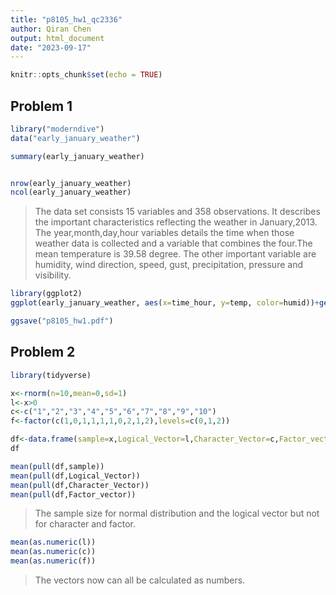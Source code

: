 ```yaml
---
title: "p8105_hw1_qc2336"
author: Qiran Chen
output: html_document
date: "2023-09-17"
---
```


```r
knitr::opts_chunk$set(echo = TRUE)
```

## Problem 1

```r
library("moderndive")
data("early_january_weather")
```

```r
summary(early_january_weather)


nrow(early_january_weather)
ncol(early_january_weather)
```

> The data set consists 15 variables and 358 observations. It describes the important characteristics reflecting the weather in January,2013. The year,month,day,hour variables details the time when those weather data is collected and a variable that combines the four.The mean temperature is 39.58 degree. The other important variable are humidity, wind direction, speed, gust, precipitation, pressure and visibility.

```r
library(ggplot2)
ggplot(early_january_weather, aes(x=time_hour, y=temp, color=humid))+geom_point()

ggsave("p8105_hw1.pdf")
```
## Problem 2
```r
library(tidyverse)
```

```r
x<-rnorm(n=10,mean=0,sd=1)
l<-x>0
c<-c("1","2","3","4","5","6","7","8","9","10")
f<-factor(c(1,0,1,1,1,1,0,2,1,2),levels=c(0,1,2))
```

```r
df<-data.frame(sample=x,Logical_Vector=l,Character_Vector=c,Factor_vector=f)
df

mean(pull(df,sample))
mean(pull(df,Logical_Vector))
mean(pull(df,Character_Vector))
mean(pull(df,Factor_vector))
```
>The sample size for normal distribution and the logical vector but not for character and factor.

```r
mean(as.numeric(l))
mean(as.numeric(c))
mean(as.numeric(f))

```

>The vectors now can all be calculated as numbers. 